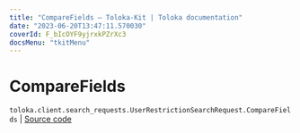 ```yaml
---
title: "CompareFields — Toloka-Kit | Toloka documentation"
date: "2023-06-20T13:47:11.570030"
coverId: F_bIcOYF9yjrxkPZrXc3
docsMenu: "tkitMenu"
---
```


# CompareFields

`toloka.client.search_requests.UserRestrictionSearchRequest.CompareFields` | [Source code](https://github.com/Toloka/toloka-kit/blob/v1.2.0/src/client/search_requests.py#L720)